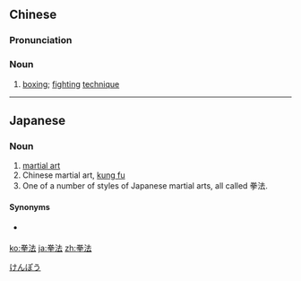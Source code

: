 ==Chinese==
{{zh-forms}}

===Pronunciation===
{{zh-pron
|m=quánfǎ
|cat=n
}}

===Noun===
{{zh-noun}}

# [[boxing]]; [[fighting]] [[technique]]

----

==Japanese==
{{ja-kanjitab|けん|ほう|k2=ぽう|yomi=on}}
{{wikipedia|Kenpō}}

===Noun===
{{ja-noun|けんぽう}}

# [[martial art]] {{qualifier|generic term}}
# Chinese martial art, [[kung fu]] {{qualifier|generic term}}
# One of a number of styles of Japanese martial arts, all called 拳法.

====Synonyms====
* {{sense|martial arts generally}} {{ja-r|マーシャルアーツ}}

[[Category:ja:Martial arts|けんぽう]]

[[ko:拳法]]
[[ja:拳法]]
[[zh:拳法]]